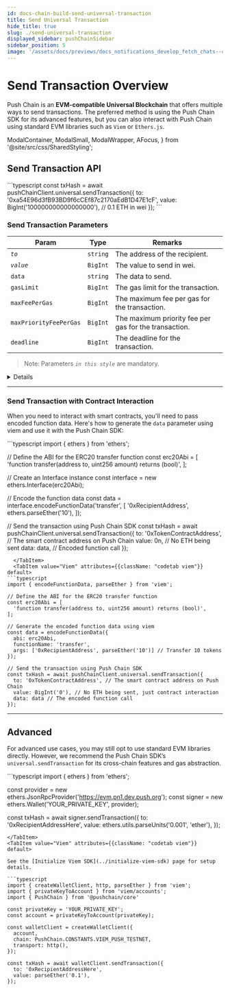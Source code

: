 ```yaml
---
id: docs-chain-build-send-universal-transaction
title: Send Universal Transaction
hide_title: true
slug: ./send-universal-transaction
displayed_sidebar: pushChainSidebar
sidebar_position: 5
image: '/assets/docs/previews/docs_notifications_develop_fetch_chats--create_channel.png'
---
```


# Send Transaction Overview

Push Chain is an **EVM-compatible Universal Blockchain** that offers multiple ways to send transactions. The preferred method is using the Push Chain SDK for its advanced features, but you can also interact with Push Chain using standard EVM libraries such as `Viem` or `Ethers.js`.

<head>
  <title>{`Send Transaction | Push Chain | Push Documentation`}</title>
</head>

  ModalContainer,
  ModalSmall,
  ModalWrapper,
  AFocus,
} from '@site/src/css/SharedStyling';

## Send Transaction API

<Tabs className="codetabs" groupId="code-examples">
  <TabItem value="js" attributes={{className: "codetab js"}} default>
```typescript
const txHash = await pushChainClient.universal.sendTransaction({
  to: '0xa54E96d3fB93BD9f6cCEf87c2170aEdB1D47E1cF',
  value: BigInt('100000000000000000'), // 0.1 ETH in wei
});
```
  </TabItem>
</Tabs>

### Send Transaction Parameters

| **Param**              | **Type** | **Remarks**                                           |
| ---------------------- | -------- | ----------------------------------------------------- |
| _`to`_                 | `string` | The address of the recipient.                         |
| _`value`_              | `BigInt` | The value to send in wei.                             |
| `data`                 | `string` | The data to send.                                     |
| `gasLimit`             | `BigInt` | The gas limit for the transaction.                    |
| `maxFeePerGas`         | `BigInt` | The maximum fee per gas for the transaction.          |
| `maxPriorityFeePerGas` | `BigInt` | The maximum priority fee per gas for the transaction. |
| `deadline`             | `BigInt` | The deadline for the transaction.                     |

> Note: Parameters _`in this style`_ are mandatory.

<Details summary='Expected response'>

```typescript
// Transaction hash
'0x491695a337b0fca5dd24f626bf2595ca16281ae92b2807b611b115e66d42b3c2';
```

</Details>

---

### Send Transaction with Contract Interaction

When you need to interact with smart contracts, you'll need to pass encoded function data. Here's how to generate the `data` parameter using viem and use it with the Push Chain SDK:

<Tabs className="codetabs" groupId="send-transaction">
  <TabItem value="Ethers" attributes={{className: "codetab ethers"}} default>
```typescript
import { ethers } from 'ethers';

// Define the ABI for the ERC20 transfer function
const erc20Abi = [
'function transfer(address to, uint256 amount) returns (bool)',
];

// Create an Interface instance
const interface = new ethers.Interface(erc20Abi);

// Encode the function data
const data = interface.encodeFunctionData('transfer', [
'0xRecipientAddress',
ethers.parseEther('10'),
]);

// Send the transaction using Push Chain SDK
const txHash = await pushChainClient.universal.sendTransaction({
to: '0xTokenContractAddress', // The smart contract address on Push Chain
value: 0n, // No ETH being sent
data: data, // Encoded function call
});

````
  </TabItem>
  <TabItem value="Viem" attributes={{className: "codetab viem"}} default>
```typescript
import { encodeFunctionData, parseEther } from 'viem';

// Define the ABI for the ERC20 transfer function
const erc20Abi = [
  'function transfer(address to, uint256 amount) returns (bool)',
];

// Generate the encoded function data using viem
const data = encodeFunctionData({
  abi: erc20Abi,
  functionName: 'transfer',
  args: ['0xRecipientAddress', parseEther('10')] // Transfer 10 tokens
});

// Send the transaction using Push Chain SDK
const txHash = await pushChainClient.universal.sendTransaction({
  to: '0xTokenContractAddress', // The smart contract address on Push Chain
  value: BigInt('0'), // No ETH being sent, just contract interaction
  data: data // The encoded function call
});
````

  </TabItem>
</Tabs>

---

## Advanced

For advanced use cases, you may still opt to use standard EVM libraries directly. However, we recommend the Push Chain SDK’s `universal.sendTransaction` for its cross-chain features and gas abstraction.

<Tabs className="codetabs" groupId="send-transaction">
<TabItem value="Ethers" attributes={{className: "codetab ethers"}} default>
```typescript
import { ethers } from 'ethers';

const provider = new ethers.JsonRpcProvider('https://evm.pn1.dev.push.org');
const signer = new ethers.Wallet('YOUR_PRIVATE_KEY', provider);

const txHash = await signer.sendTransaction({
to: '0xRecipientAddressHere',
value: ethers.utils.parseUnits('0.001', 'ether'),
});

````
</TabItem>
<TabItem value="Viem" attributes={{className: "codetab viem"}} default>

See the [Initialize Viem SDK](../initialize-viem-sdk) page for setup details.

```typescript
import { createWalletClient, http, parseEther } from 'viem';
import { privateKeyToAccount } from 'viem/accounts';
import { PushChain } from '@pushchain/core'

const privateKey = 'YOUR_PRIVATE_KEY';
const account = privateKeyToAccount(privateKey);

const walletClient = createWalletClient({
  account,
  chain: PushChain.CONSTANTS.VIEM_PUSH_TESTNET,
  transport: http(),
});

const txHash = await walletClient.sendTransaction({
  to: '0xRecipientAddressHere',
  value: parseEther('0.1'),
});
````

</TabItem>
</Tabs>
